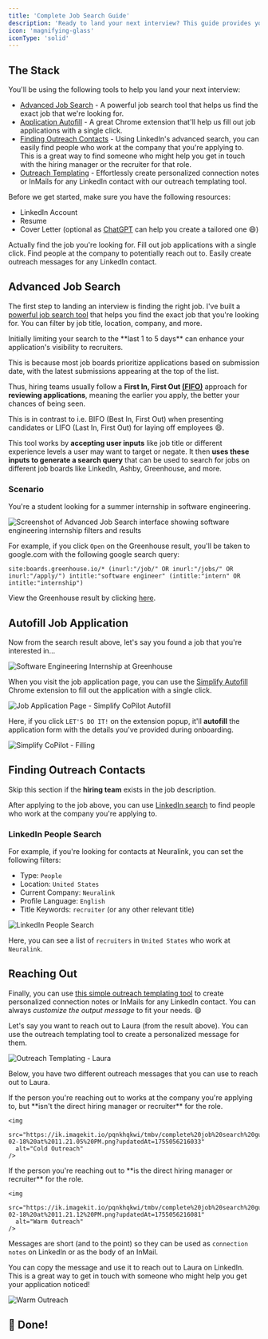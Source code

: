 ```yaml
---
title: 'Complete Job Search Guide'
description: 'Ready to land your next interview? This guide provides you with the tools and strategies to navigate your job search effectively.'
icon: 'magnifying-glass'
iconType: 'solid'
---
```


## The Stack

You'll be using the following tools to help you land your next interview:

- [Advanced Job Search](https://go.tmbv.me/ajs) - A powerful job search tool that helps us find the exact job that we're looking for.
- [Application Autofill](https://chromewebstore.google.com/detail/simplify-copilot-autofill/pbanhockgagggenencehbnadejlgchfc) - A great Chrome extension that'll help us fill out job applications with a single click.
- [Finding Outreach Contacts](https://www.linkedin.com/search/results/people/?currentCompany=%5B%2250076%22%5D&geoUrn=%5B%22103644278%22%5D&origin=GLOBAL_SEARCH_HEADER&profileLanguage=%5B%22en%22%5D&sid=2%2CH&titleFreeText=talent) - Using LinkedIn's advanced search, you can easily find people who work at the company that you're applying to. This is a great way to find someone who might help you get in touch with the hiring manager or the recruiter for that role.
- [Outreach Templating](https://go.tmbv.me/app-outreach) - Effortlessly create personalized connection notes or InMails for any LinkedIn contact with our outreach templating tool.


<Info>
    <p>Before we get started, make sure you have the following resources:</p>
    <ul>
        <li>LinkedIn Account</li>
        <li>Resume</li>
        <li>Cover Letter (optional as <a target="_blank" rel="noopener noreferrer" href="https://chat.openai.com/">ChatGPT</a> can help you create a tailored one 😄)</li>
    </ul>
</Info>

<CardGroup cols={2}>
  <Card title="Advanced Job Search" icon="circle-1" href="#advanced-job-search">
    Actually find the job you're looking for.
  </Card>
  <Card title="Autofill Apps" icon="circle-2" href="#autofill-job-application">
    Fill out job applications with a single click.
  </Card>
  <Card title="Finding Contacts" icon="circle-3" href="#finding-outreach-contacts">
    Find people at the company to potentially reach out to.
  </Card>
  <Card title="Reaching Out" icon="circle-4" href="#reaching-out">
    Easily create outreach messages for any LinkedIn contact.
  </Card>
</CardGroup>

## Advanced Job Search

The first step to landing an interview is finding the right job.
I've built a [powerful job search tool](https://go.tmbv.me/ajs) that helps you find the exact job that you're looking for.
You can filter by job title, location, company, and more.

<Tip>
  Initially limiting your search to the **last 1 to 5 days** can enhance your application's visibility to recruiters.

  This is because most job boards prioritize applications based on submission date, with the latest submissions appearing at the top of the list.

  Thus, hiring teams usually follow a **First In, First Out [(FIFO)](https://youtu.be/1WwhfB3Rs14?si=eWBWaKzkFGW2AT7B&t=159)** approach for **reviewing applications**,
  meaning the earlier you apply, the better your chances of being seen.

  This is in contrast to i.e. BIFO (Best In, First Out) when presenting candidates or LIFO (Last In, First Out) for laying off employees 😄.
</Tip>

This tool works by **accepting user inputs** like job title or different experience levels a user may want to target or negate.
It then **uses these inputs to generate a search query** that can be used to search for jobs on different job boards like LinkedIn, Ashby, Greenhouse, and more.

### Scenario
You're a student looking for a summer internship in software engineering.

<img
  src="https://ik.imagekit.io/pqnkhqkwi/tmbv/complete%20job%20search%20guide/www.attainble.com_advanced-job-search.png?updatedAt=1755056216053"
  alt="Screenshot of Advanced Job Search interface showing software engineering internship filters and results"
/>

For example, if you click `Open` on the Greenhouse result, you'll be taken to google.com with the following google search query:

```
site:boards.greenhouse.io/* (inurl:"/job/" OR inurl:"/jobs/" OR inurl:"/apply/") intitle:"software engineer" (intitle:"intern" OR intitle:"internship")
```

View the Greenhouse result by clicking [here](https://www.google.com/search?q=site%3Aboards.greenhouse.io%2F*%20inurl%3A%22%2Fjobs%2F%22%20%22Apply%20for%20this%20Job%22%20intitle%3A%22software%20engineer%22%20(intitle%3A%22intern%22%20OR%20intitle%3A%22internship%22)%20-%222%20years%22%20-%222%2B%20years%22%20-%223%20years%22%20-%223%2B%20years%22%20-%224%20years%22%20-%224%2B%20years%22%20-%225%20years%22%20-%225%2B%20years%22).

## Autofill Job Application

Now from the search result above, let's say you found a job that you're interested in...

<img
  src="https://ik.imagekit.io/pqnkhqkwi/tmbv/complete%20job%20search%20guide/Screenshot%202024-02-18%20at%209.44.54%20PM.png?updatedAt=1755056216129"
  alt="Software Engineering Internship at Greenhouse"
/>

When you visit the job application page, you can use the [Simplify Autofill](https://chromewebstore.google.com/detail/simplify-copilot-autofill/pbanhockgagggenencehbnadejlgchfc) Chrome extension to fill out the application with a single click.

<img
  src="https://ik.imagekit.io/pqnkhqkwi/tmbv/complete%20job%20search%20guide/Screenshot%202024-02-18%20at%2010.33.35%20PM.png?updatedAt=1755056216097"
  alt="Job Application Page - Simplify CoPilot Autofill"
/>

Here, if you click `LET'S DO IT!` on the extension popup, it'll **autofill** the application form with the details you've provided during onboarding.

<img
  src="https://ik.imagekit.io/pqnkhqkwi/tmbv/complete%20job%20search%20guide/Screenshot%202024-02-18%20at%2010.38.22%20PM.png?updatedAt=1755056215969"
  alt="Simplify CoPilot - Filling"
/>

## Finding Outreach Contacts

<Warning>Skip this section if the **hiring team** exists in the job description.</Warning>

After applying to the job above, you can use [LinkedIn search](https://www.linkedin.com/search/results/people/) to find people who work at the company you're applying to.

### LinkedIn People Search

For example, if you're looking for contacts at Neuralink, you can set the following filters:
- Type: `People`
- Location: `United States`
- Current Company: `Neuralink`
- Profile Language: `English`
- Title Keywords: `recruiter` (or any other relevant title)

<img
  src="https://ik.imagekit.io/pqnkhqkwi/tmbv/complete%20job%20search%20guide/Screenshot%202024-02-18%20at%2011.02.23%20PM.png?updatedAt=1755056216143"
  alt="LinkedIn People Search"
/>

Here, you can see a list of `recruiters` in `United States` who work at `Neuralink`.

## Reaching Out

Finally, you can use [this simple outreach templating tool](https://go.tmbv.me/app-outreach) to create personalized connection notes or InMails for any LinkedIn contact.
You can always _customize the output message_ to fit your needs. 😄

Let's say you want to reach out to Laura (from the result above). You can use the outreach templating tool to create a personalized message for them.

<img
  src="https://ik.imagekit.io/pqnkhqkwi/tmbv/complete%20job%20search%20guide/Screenshot%202024-02-18%20at%2011.20.59%20PM.png?updatedAt=1755056216172"
  alt="Outreach Templating - Laura"
/>

Below, you have two different outreach messages that you can use to reach out to Laura.

<Tabs>
  <Tab title="Cold Outreach">
    If the person you're reaching out to works at the company you're applying to, but **isn't the direct hiring manager or recruiter** for the role.

    <img
      src="https://ik.imagekit.io/pqnkhqkwi/tmbv/complete%20job%20search%20guide/Screenshot%202024-02-18%20at%2011.21.05%20PM.png?updatedAt=1755056216033"
      alt="Cold Outreach"
    />
  </Tab>
  <Tab title="Warm Outreach">
    If the person you're reaching out to **is the direct hiring manager or recruiter** for the role.

    <img
      src="https://ik.imagekit.io/pqnkhqkwi/tmbv/complete%20job%20search%20guide/Screenshot%202024-02-18%20at%2011.21.12%20PM.png?updatedAt=1755056216081"
      alt="Warm Outreach"
    />
  </Tab>
</Tabs>

<Note>Messages are short (and to the point) so they can be used as `connection notes` on LinkedIn or as the body of an InMail.</Note>

You can copy the message and use it to reach out to Laura on LinkedIn. This is a great way to get in touch with someone who might help you get your application noticed!

<img
  src="https://ik.imagekit.io/pqnkhqkwi/tmbv/complete%20job%20search%20guide/Screenshot%202024-02-18%20at%2011.33.38%20PM.png?updatedAt=1755056216076"
  alt="Warm Outreach"
/>

## 🎉 Done!
